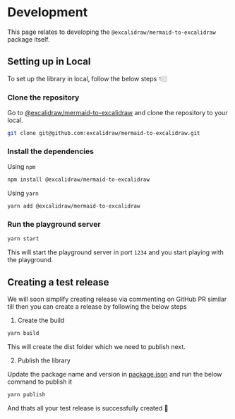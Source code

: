 # Development

This page relates to developing the `@excalidraw/mermaid-to-excalidraw` package itself.

## Setting up in Local

To set up the library in local, follow the below steps 👇🏼

### Clone the repository

Go to [@excalidraw/mermaid-to-excalidraw](https://github.com/excalidraw/mermaid-to-excalidraw) and clone the repository to your local.


```bash
git clone git@github.com:excalidraw/mermaid-to-excalidraw.git
```

### Install the dependencies

Using `npm`

```bash
npm install @excalidraw/mermaid-to-excalidraw
```

Using `yarn`

```bash
yarn add @excalidraw/mermaid-to-excalidraw
```

### Run the playground server

```bash
yarn start
```

This will start the playground server in port `1234` and you start playing with the playground.

## Creating a test release

We will soon simplify creating release via commenting on GitHub PR similar till then you can create a release by following the below steps

1. Create the build

```bash
yarn build
```

This will create the dist folder which we need to publish next.

2. Publish the library

Update the package name and version in [package.json](https://github.com/excalidraw/mermaid-to-excalidraw/blob/master/package.json) and run the below command to publish it

```bash
yarn publish
```

And thats all your test release is successfully created 🎉

